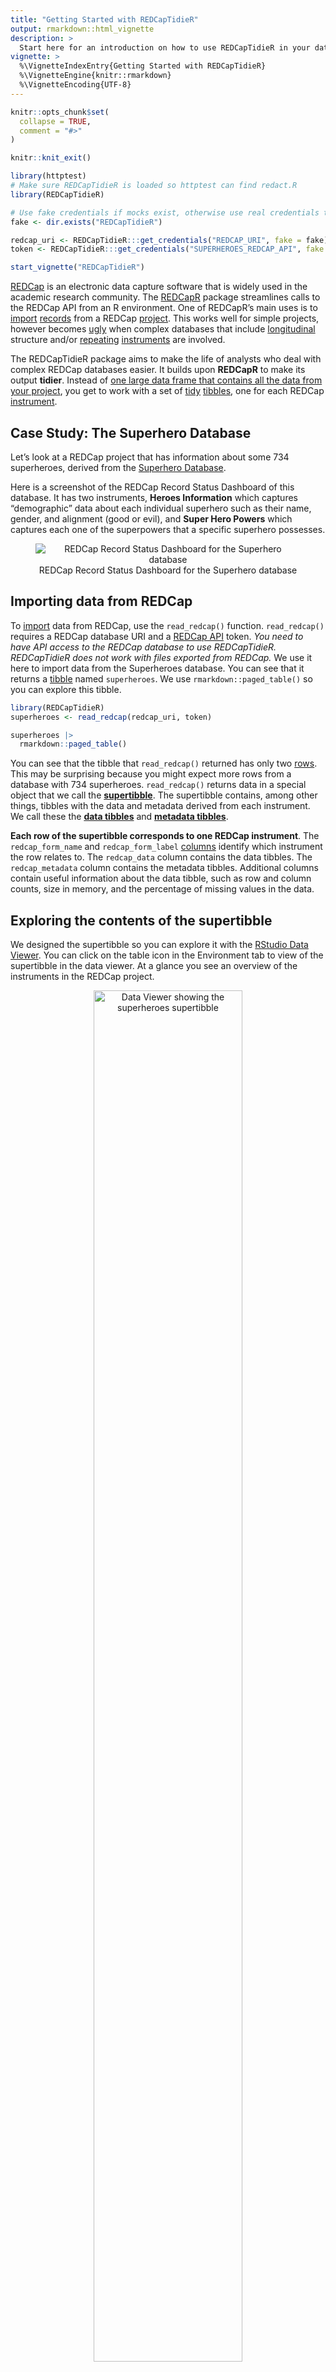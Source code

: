 ```yaml
---
title: "Getting Started with REDCapTidieR"
output: rmarkdown::html_vignette
description: >
  Start here for an introduction on how to use REDCapTidieR in your data analysis.
vignette: >
  %\VignetteIndexEntry{Getting Started with REDCapTidieR}
  %\VignetteEngine{knitr::rmarkdown}
  %\VignetteEncoding{UTF-8}
---
```


```r
knitr::opts_chunk$set(
  collapse = TRUE,
  comment = "#>"
)
```

```r
knitr::knit_exit()
```

```r
library(httptest)
# Make sure REDCapTidieR is loaded so httptest can find redact.R
library(REDCapTidieR)

# Use fake credentials if mocks exist, otherwise use real credentials to create mocks
fake <- dir.exists("REDCapTidieR")

redcap_uri <- REDCapTidieR:::get_credentials("REDCAP_URI", fake = fake)[[1]]
token <- REDCapTidieR:::get_credentials("SUPERHEROES_REDCAP_API", fake = fake)[[1]]

start_vignette("REDCapTidieR")
```

[REDCap](https://www.project-redcap.org/) is an electronic data capture software that is widely used in the academic research community. The [REDCapR](https://ouhscbbmc.github.io/REDCapR/) package streamlines calls to the REDCap API from an R environment. One of REDCapR's main uses is to [import](glossary.html#import) [records](glossary.html#record) from a REDCap [project](glossary.html#project). This works well for simple projects, however becomes [ugly](diving_deeper.html) when complex databases that include [longitudinal](glossary.html#longitudinal-project) structure and/or [repeating](glossary.html#repeating) [instruments](glossary.html#instrument) are involved.

The REDCapTidieR package aims to make the life of analysts who deal with complex REDCap databases easier. It builds upon **REDCapR** to make its output **tidier**. Instead of [one large data frame that contains all the data from your project](glossary.html#block-matrix), you get to work with a set of [tidy](glossary.html#tidy) [tibbles](glossary.html#tibble), one for each REDCap [instrument](glossary.html#instrument).

## Case Study: The Superhero Database

Let's look at a REDCap project that has information about some 734 superheroes, derived from the [Superhero Database](https://www.superherodb.com/).

Here is a screenshot of the REDCap Record Status Dashboard of this database. It has two instruments, **Heroes Information** which captures "demographic" data about each individual superhero such as their name, gender, and alignment (good or evil), and **Super Hero Powers** which captures each one of the superpowers that a specific superhero possesses.

<center>

![REDCap Record Status Dashboard for the Superhero database](images/record-status-dash.png)

</center>

## Importing data from REDCap

To [import](glossary.html#input) data from REDCap, use the `read_redcap()` function. `read_redcap()` requires a REDCap database URI and a [REDCap API](glossary.html#redcap-api) token. *You need to have API access to the REDCap database to use REDCapTidieR. REDCapTidieR does not work with files exported from REDCap.* We use it here to import data from the Superheroes database. You can see that it returns a [tibble](glossary.html#tibble) named `superheroes`. We use `rmarkdown::paged_table()` so you can explore this tibble.

```r
library(REDCapTidieR)
superheroes <- read_redcap(redcap_uri, token)

superheroes |>
  rmarkdown::paged_table()
```

You can see that the tibble that `read_redcap()` returned has only two [rows](glossary.html#row). This may be surprising because you might expect more rows from a database with 734 superheroes. `read_redcap()` returns data in a special object that we call the [**supertibble**](glossary.html#supertibble). The supertibble contains, among other things, tibbles with the data and metadata derived from each instrument. We call these the [**data tibbles**](glossary.html#data-tibble) and [**metadata tibbles**](glossary.html#metadata-tibble).

**Each row of the supertibble corresponds to one REDCap instrument**. The `redcap_form_name` and `redcap_form_label` [columns](glossary.html#column) identify which instrument the row relates to. The `redcap_data` column contains the data tibbles. The `redcap_metadata` column contains the metadata tibbles. Additional columns contain useful information about the data tibble, such as row and column counts, size in memory, and the percentage of missing values in the data.

## Exploring the contents of the supertibble

We designed the supertibble so you can explore it with the [RStudio Data Viewer](glossary.html#data-viewer). You can click on the table icon in the Environment tab to view of the supertibble in the data viewer. At a glance you see an overview of the instruments in the REDCap project.

<center>

![Data Viewer showing the `superheroes` supertibble](images/viewer-supertibble.gif){width=75%}

</center>

You can drill down into individual tables in the `redcap_data` and `redcap_metadata` columns. Note that in the `heroes_information` data tibble, each row represents a superhero, identified by their `record_id`.

<center>

![Data Viewer showing the `heroes_information` data tibble](images/viewer-heroes-information.gif){width=75%}

</center>

In the `super_hero_powers` data tibble, each row represents a superpower of a specific hero. Each row is identified by the combination of `record_id` and `redcap_form_instance`. This difference in [granularity](glossary.html#granularity) is because `super_hero_powers` is a [**repeating**](glossary.html#repeating) instrument whereas `heroes_information` is a [**nonrepeating**](glossary.html#nonrepeating) instrument.

<center>

![Data Viewer showing the `super_hero_powers` data tibble](images/viewer-super-hero-powers.gif){width=75%}

</center>

You can also explore the metadata tibbles in the `redcap_metadata` column to find out about [field labels](glossary.html#field-label), [field types](glossary.html#field-type), and other field attributes.

<center>

![Data Viewer showing the `heroes_information` metadata tibble](images/viewer-metadata.gif){width=75%}

</center>

## Extracting data tibbles from the supertibble

REDCapTidieR provides three different functions to extract data tibbles from a supertibble.

### Binding data tibbles into the environment

The `bind_tibbles()` function takes a supertibble and binds its data tibbles directly into the global [environment](glossary.html#environment). When you use `bind_tibbles()` while working interactively in the RStudio IDE, you will see data tibbles appear in the Environment pane.

<center>

![Demonstration of the `bind_tibbles` function](images/bind-tibbles.gif){width=75%}

</center>

By default, `bind_tibbles()` extracts all data tibbles from the supertibble. With the `tbls` argument you can specify a subset of data tibbles that should be extracted. With the `environment` argument you can supply your own environment object to which the tibbles will be bound.

### Extracting a list of data tibbles

The `extract_tibbles()` function takes a supertibble and returns a named list of data tibbles. The default is to extract all data tibbles. We use `str` here to show the structure of the list returned by `extract_tibbles()`.

```r
superheroes_list <- superheroes |>
  extract_tibbles()

superheroes_list |>
  str(max.level = 1)
```

You can use [tidyselect selectors](https://tidyselect.r-lib.org/reference/language.html) to select specific data tibbles.

```r
superheroes |>
  extract_tibbles(ends_with("powers")) |>
  str(max.level = 1)
```

### Extracting a single data tibble

The `extract_tibble()` takes a supertibble and returns a single data tibble.

```r
superheroes |>
  extract_tibble("heroes_information") |>
  rmarkdown::paged_table()
```

### Memory considerations

You might wonder if it's memory efficient to have both the supertibble and the extracted tibbles in your environment. Because of R's [copy-on-modify behavior](https://adv-r.hadley.nz/names-values.html#copy-on-modify), extracted data tibbles actually use very little additional memory. To demonstrate this, here we check the size of the `superheroes` supertibble:

```r
lobstr::obj_size(superheroes)
```

If we bind the data tibbles into the environment and then check the combined size of the supertibble *and* the two data tibbles we get the following:

```r
superheroes |>
  bind_tibbles()

lobstr::obj_size(superheroes, heroes_information, super_hero_powers)
```

The same is true if we use the `extract_tibble()` or `extract_tibbles()` functions:

```r
a <- superheroes |> extract_tibble("heroes_information")
b <- superheroes |> extract_tibbles()

lobstr::obj_size(superheroes, a, b)
```

## Adding variable labels with the labelled package

REDCapTidieR integrates with the [labelled](glossary.html#labelled) package to allow you to attach labels to variables in the supertibble. Variable labels can make data exploration easier. An increasing number of R packages support labelled data, including [ggplot2](https://ggplot2.tidyverse.org/) (via [ggeasy](https://jonocarroll.github.io/ggeasy/)) and [gtsummary](https://www.danieldsjoberg.com/gtsummary/). The RStudio Data Viewer shows variable labels below variable names.

<center>

![Data Viewer showing part of a labelled supertibble](images/labelled-supertibble.png){width=75%}

</center>

The `make_labelled()` function takes a supertibble and returns a supertibble with [variable labels](glossary.html#variable-label) applied to the [variables](glossary.html#variable) of the supertibble as well as to the variables of all data and metadata tibbles in the `redcap_data` and `redcap_metadata` columns of the supertibble.

You can use the `labelled::look_for()` function to explore the variable labels of a tibble.

```r
superheroes |>
  make_labelled() |>
  bind_tibbles()

labelled::look_for(heroes_information)
```

Where did these labels come from? These labels are actually the REDCap [**field labels**](glossary.html#field-label) that prompt data entry in the REDCap instrument! REDCapTidieR places them into the `field_label` variable of the instrument's [metadata tibble](glossary.html#metadata-tibble). Below you can see that the field labels of the REDCap instrument for `heroes_information` are the same as the labels above.

<center>

![REDCap data entry view of the `heroes_information` instrument](images/heroes-information-redcap-form.png){width=75%}

</center>

Note that the label for `name` has a trailing colon `:`. This won't look good as a variable label so let's remove it. The `make_labelled()` function has a `format_labels` argument that you can use to preprocess labels before applying them to variables.

```r
superheroes |>
  make_labelled(format_labels = ~ gsub(":", "", .)) |>
  bind_tibbles()

labelled::look_for(heroes_information, "hero")
```

Removing trailing `:` characters from a field label is a fairly common operation, so REDCapTidieR provides a [format helper function](glossary.html#format-helper) that you can pass to the `format_labels` argument:

```r
fmt_strip_trailing_colon("Hero name:")
```

To find out about other helpers included with REDCapTidieR, see `` ?`format-helpers` ``.

The `format_labels` argument will also accept multiple functions in a vector or list. You can pass any function that takes a character vector and returns a modified character vector to `format_labels`. `make_labelled()` will process the variable labels in the order that these functions are supplied. In the following example, we remove the trailing colon with `fmt_strip_trailing_colon()` and then make the labels lower case with `base::tolower()`.

```r
superheroes |>
  make_labelled(
    format_labels = c(
      fmt_strip_trailing_colon,
      base::tolower
    )
  ) |>
  bind_tibbles()

labelled::look_for(heroes_information)
```

## Adding summary statistics to the metadata with the skimr package

REDCapTidieR provides the `add_skimr_metadata()` function to make it easy to compute summary statistics for [fields](glossary.html#field) of the project using the [skimr](https://docs.ropensci.org/skimr/) package. The summary statistics are added to [metadata tibbles](glossary.html#metadata-tibble). Below is a simple example showing some of the summaries including count of missing values (`n_missing`), proportion of non-missing values (`complete_rate`), and various numeric statistics:

```r
# Extract the heroes_information metadata tibble and add metadata
heroes_information_metadata <-
  superheroes |>
  add_skimr_metadata() |>
  dplyr::select(redcap_metadata) |>
  purrr::pluck(1, 1)

# Highlight the numeric summaries created by add_skimr_metadata()
heroes_information_metadata |>
  dplyr::select(field_name, skim_type:complete_rate, starts_with("numeric")) |>
  rmarkdown::paged_table()
```

This enables quick insights into data content and supports exploratory data analytics. The columns added by `add_skimr_metadata()` can also be [labelled](glossary.html#labelled).

```r
end_vignette()
```
